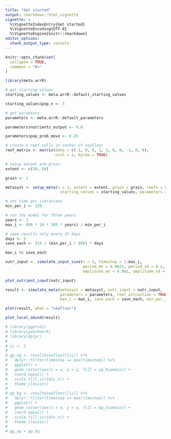 ```yaml
---
title: "Get started"
output: rmarkdown::html_vignette
vignette: >
  %\VignetteIndexEntry{Get started}
  %\VignetteEncoding{UTF-8}
  %\VignetteEngine{knitr::rmarkdown}
editor_options: 
  chunk_output_type: console
---
```


```r
knitr::opts_chunk$set(
  collapse = TRUE,
  comment = "#>"
)
```

```r
library(meta.arrR)

# get starting values
starting_values <- meta.arrR::default_starting_values

starting_values$pop_n <- 3

# get paramters
parameters <- meta.arrR::default_parameters

parameters$nutrients_output <- 0.0

parameters$pop_prob_move <- 0.25

# create 5 reef cells in center of seafloor
reef_matrix <- matrix(data = c(-1, 0, 0, 1, 1, 0, 0, -1, 0, 0), 
                      ncol = 2, byrow = TRUE)

# setup extent and grain
extent <- c(50, 50)

grain <- 1

metasyst <- setup_meta(n = 3, extent = extent, grain = grain, reefs = reef_matrix, 
                        starting_values = starting_values, parameters = parameters)

# set time per iterations
min_per_i <- 120

# run the model for three years
years <- 1
max_i <- (60 * 24 * 365 * years) / min_per_i

# save results only every 15 days
days <- 5
save_each <- (24 / (min_per_i / 60)) * days

max_i %% save_each

nutr_input <- simulate_input_sine(n = 3, timestep = 1:max_i,
                                  period_mn = 0.0025, period_sd = 0.2, 
                                  amplitude_mn = 0.001, amplitude_sd = 0)

plot_nutrient_input(nutr_input)

result <- simulate_meta(metasyst = metasyst, nutr_input = nutr_input,
                        parameters = parameters, reef_attraction = TRUE,
                        max_i = max_i, save_each = save_each, min_per_i = min_per_i)

plot(result, what = "seafloor")

plot_local_abund(result)

# library(ggplot2)
# library(patchwork)
# library(dplyr)
# 
# ii <- 3
# 
# gg_ag <- result$seafloor[[ii]] %>% 
#   dplyr::filter(timestep == max(timestep)) %>% 
#   ggplot() + 
#   geom_raster(aes(x = x, y = y, fill = ag_biomass)) + 
#   coord_equal() + 
#   scale_fill_viridis_c() + 
#   theme_classic()
# 
# gg_bg <- result$seafloor[[ii]] %>% 
#   dplyr::filter(timestep == max(timestep)) %>% 
#   ggplot() + 
#   geom_raster(aes(x = x, y = y, fill = bg_biomass)) + 
#   coord_equal() + 
#   scale_fill_viridis_c() + 
#   theme_classic()
# 
# gg_ag + gg_bg

```
